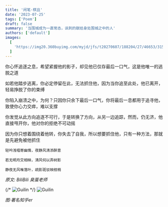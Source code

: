 ```yaml
---
title: '闲笔·棋且'
date: '2023-07-25'
tags: ['Poem']
draft: false
summary: '当围城成为一直常态，讽刺的献给身处围城之中的人'
authors: ['default']
images:
  [
    'https://img20.360buyimg.com/myjd/jfs/t20270607/188204/27/46653/315774/66632549Fd6dc1293/d6542d15bdc8c9ce.jpg',
  ]
---
```


你心怀追逐之息，希望紧握他的影子，却见他已仅存最后一口气，这是他唯一的逃脱之道

如若他踏步逃离，你必定停留在此，无法抓住他，因为当你追至此处，他已离开，轻易挣脱了你的束缚

你陷入崩溃之中，为何？只因你只余下最后一口气，你将最后一息都用于追寻他，致使你心力交瘁，难以支撑

你发觉从此方向追逐不可行，于是转换了方向，从另一边追踪，然而，仍无济，他直接甩开你，他对你的拒绝不可动摇

因为你只想着围绕着他转，你失去了自我，所以想要抓住他，只有一种方法，那就是先避免被他抓住

```
轻吟浅唱寄幽情，夜静风清添醉意

若无明月交相映，清风何以弄树影

静夜无风唯落叶，疏影斑驳映枝梢
```

_原文: BiliBili 臭蛋老师_

{/* ![Guilin](/static/images/blog/202307/1687999780892.jpeg) */}
![Guilin](https://img20.360buyimg.com/myjd/jfs/t20270607/188204/27/46653/315774/66632549Fd6dc1293/d6542d15bdc8c9ce.jpg)

_图·著名知乎er_
